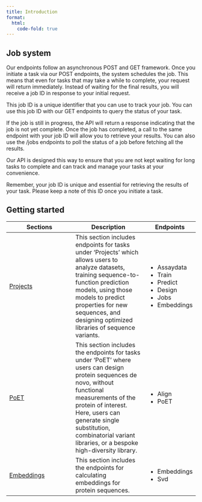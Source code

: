 ```yaml
---
title: Introduction
format:
  html:
    code-fold: true
---
```


## Job system
Our endpoints follow an asynchronous POST and GET framework. Once you initiate a task via our POST endpoints, the system schedules the job. This means that even for tasks that may take a while to complete, your request will return immediately. Instead of waiting for the final results, you will receive a job ID in response to your initial request.

This job ID is a unique identifier that you can use to track your job. You can use this job ID with our GET endpoints to query the status of your task.

If the job is still in progress, the API will return a response indicating that the job is not yet complete. Once the job has completed, a call to the same endpoint with your job ID will allow you to retrieve your results. You can also use the /jobs endpoints to poll the status of a job before fetching all the results.

Our API is designed this way to ensure that you are not kept waiting for long tasks to complete and can track and manage your tasks at your convenience.

Remember, your job ID is unique and essential for retrieving the results of your task. Please keep a note of this ID once you initiate a task.

## Getting started 

```{=html}
<table class="table table-bordered">
  <!-- <caption>As described in the section above, Quarto tables are great.</caption> -->
  <thead>
    <tr>
      <th scope="col">Sections</th>
      <th scope="col">Description</th>
      <th scope="col">Endpoints</th>
    </tr>
  </thead>
  <tbody>
    <tr scope="row">
      <td class="p-3"><a href="./api-project.qmd">Projects</a></td>
      <td class="p-3">This section includes endpoints for tasks under ‘Projects’ which allows users to analyze datasets, training sequence-to-function prediction models, using those models to predict properties for new sequences, and designing optimized libraries of sequence variants.</td>
      <td class="pe-5 pt-3">
        <ul>
          <li>Assaydata</li>
          <li>Train</li>
          <li>Predict</li>
          <li>Design</li>
          <li>Jobs</li>
          <li>Embeddings</li>
        </ul>
    </tr>
    <tr scope="row">
      <td class="p-3"><a href="./api-poet.qmd">PoET</a></td>
      <td class="p-3">This section includes the endpoints for tasks under ‘PoET’ where users can design protein sequences de novo, without functional measurements of the protein of interest. Here, users can generate single substitution, combinatorial variant libraries, or a bespoke high-diversity library.</td>
      <td class="pe-5 pt-3">
        <ul>
          <li>Align</li>
          <li>PoET</li>
        </ul>
    </tr>
    <tr scope="row">
      <td class="p-3" style="min-width:10rem"><a href="./api-embeddings.qmd">Embeddings</a></td>
      <td class="p-3">This section includes the endpoints for calculating embeddings for protein sequences.</td>
      <td class="pe-5 pt-3">
        <ul>
          <li>Embeddings</li>
          <li>Svd</li>
        </ul>
    </tr>
    
  </tbody>
</table>
```
